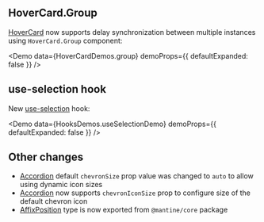 

## HoverCard.Group

[HoverCard](/core/hover-card) now supports delay synchronization between multiple instances using `HoverCard.Group` component:

<Demo data={HoverCardDemos.group} demoProps={{ defaultExpanded: false }} />

## use-selection hook

New [use-selection](/hooks/use-selection) hook:

<Demo data={HooksDemos.useSelectionDemo} demoProps={{ defaultExpanded: false }} />

## Other changes

- [Accordion](/core/accordion) default `chevronSize` prop value was changed to `auto` to allow using dynamic icon sizes
- [Accordion](/core/accordion) now supports `chevronIconSize` prop to configure size of the default chevron icon
- [AffixPosition](/core/affix) type is now exported from `@mantine/core` package
